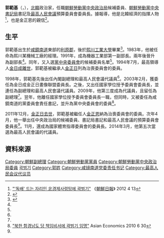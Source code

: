 {{noteTA
|G1=Country
|1=zh:北朝鮮; zh-cn:朝鲜; zh-tw:北韓; zh-hk:北韓; zh-sg:朝鲜;
}}

'''郭範基'''（{{lang|ko|곽범기}}，{{bd|1939年|11月20日|||}}），[[北韓|北韓]]政治家，任職[[朝鮮勞動黨中央政治局|朝鮮勞動黨中央政治局]]候補委員、[[朝鮮勞動黨中央書記局|朝鮮勞動黨中央書記局]]書記及[[最高人民會議|最高人民會議]]預算委員會委員長。據報導，他是北韓經濟的指揮人物<ref>[http://news.chosun.com/site/data/html_dir/2012/04/13/2012041300275.html?news_Head1 "'독배' 드는 자리인 北경제사령탑에 곽범기"] {{Wayback|url=http://news.chosun.com/site/data/html_dir/2012/04/13/2012041300275.html?news_Head1 |date=20140407141307 }} 《[[朝鮮日報|朝鮮日報]]》 2012 4 13</ref>，也是金正恩的親信<ref>{{Cite web |url=http://www.uvision.or.kr/board/rg4_board/view.php?bbs_code=board44&bd_num=16668 |title=김정은 체제 이후 주요인사 개편 특징 |accessdate=2014-04-02 |archive-date=2014-04-07 |archive-url=https://web.archive.org/web/20140407060615/http://www.uvision.or.kr/board/rg4_board/view.php?bbs_code=board44&bd_num=16668 |dead-url=no }}</ref>。

==生平==
郭範基出生於[[咸鏡南道|咸鏡南道]]東部的[[利原郡|利原郡]]，後於[[熙川工業大學|熙川工業大學]]畢業<ref name="nkinfo">{{Cite web |url=http://nkinfo.unikorea.go.kr/nkp/theme/viewPeople.do?pageIndex=2&nkpmno=894&nkPrsnKornm=&fromYear=&fromMonth=&toYear=&toMonth=&nkPrsnBirthGnacd=&nkPrsnSchulNm=&nkPrsnCareerCn=%EC%B5%9C%EA%B3%A0%EC%9D%B8%EB%AF%BC%ED%9A%8C%EC%9D%98+%EC%A0%9C13%EA%B8%B0+%EB%8C%80%EC%9D%98%EC%9B%90&nkOrgNm= |title=곽범기 |accessdate=2014-04-02 |archive-date=2014-04-07 |archive-url=https://web.archive.org/web/20140407065317/http://nkinfo.unikorea.go.kr/nkp/theme/viewPeople.do?pageIndex=2&nkpmno=894&nkPrsnKornm=&fromYear=&fromMonth=&toYear=&toMonth=&nkPrsnBirthGnacd=&nkPrsnSchulNm=&nkPrsnCareerCn=%EC%B5%9C%EA%B3%A0%EC%9D%B8%EB%AF%BC%ED%9A%8C%EC%9D%98+%EC%A0%9C13%EA%B8%B0+%EB%8C%80%EC%9D%98%EC%9B%90&nkOrgNm= |dead-url=no }}</ref>。1983年，他被任命為熙川某機械工廠的經理。1991年，成為機器工業部第一副部長。兩年後晉升為副部長<ref name="nkinfo"/>。同年，又入選[[朝鮮勞動黨中央委員會|黨中央委員會]]的候補委員名單<ref name="nkinfo"/>。1994年7月，最高領導人[[金日成之死|金日成離世]]，郭範基被繼承人[[金正日|金正日]]列為治喪委員會的委員。

1998年，郭範基先後出任內閣副總理和最高人民會議代議員<ref name="nkinfo"/>。2003年2月，獲委任為金日成金正日畫像聯盟委員長。之後，又出任國家學位授予委員會委員長，並連任為副總理和最高人民會議代議員。2009年，他第三度成為代議員，且留任為副總理<ref name="nkinfo"/>。翌年，他離任國家學位授予委員會委員長一職，但同時，又被委任為咸鏡南道的黨委員會責任書記，並升為黨中央委員會的委員<ref>[http://www.asiae.co.kr/news/view.htm?idxno=2010063018453394020 "북한 함경남도 당 책임비서에 곽범기 임명"] {{Wayback|url=http://www.asiae.co.kr/news/view.htm?idxno=2010063018453394020 |date=20140407101111 }} Asian Economics 2010 6 30</ref>。

2011年12月，[[金正日之死|金正日去世]]，郭範基被繼任人[[金正恩|金正恩]]納為治喪委員會的委員。次年4月，他一舉出任中央政治局的候補委員、書記局書記和最高人民會議的預算委員會委員長<ref name="nkinfo"/>。11月，還成為國家體育指導委員會的委員長。2014年3月，他第五次當選為最高人民會議的代議員。

==資料來源==
{{reflist}}

[[Category:朝鮮副總理|Category:朝鮮副總理]]
[[Category:朝鮮勞動黨黨員|Category:朝鮮勞動黨黨員]]
[[Category:朝鮮勞動黨中央政治局委員|Category:朝鮮勞動黨中央政治局委員]]
[[Category:咸鏡南道出身人物|곽범기]]
[[Category:郭姓|Category:郭姓]]
[[Category:咸镜南道党委责任书记|Category:咸镜南道党委责任书记]]
[[Category:最高人民会议代议员|Category:最高人民会议代议员]]